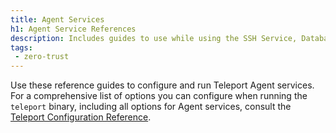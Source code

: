 ```yaml
---
title: Agent Services
h1: Agent Service References
description: Includes guides to use while using the SSH Service, Database Service, and other Teleport Agent services.
tags:
 - zero-trust
---
```


Use these reference guides to configure and run Teleport Agent services. For a
comprehensive list of options you can configure when running the `teleport`
binary, including all options for Agent services, consult the [Teleport
Configuration Reference](../config.mdx).

<DocCardList />
